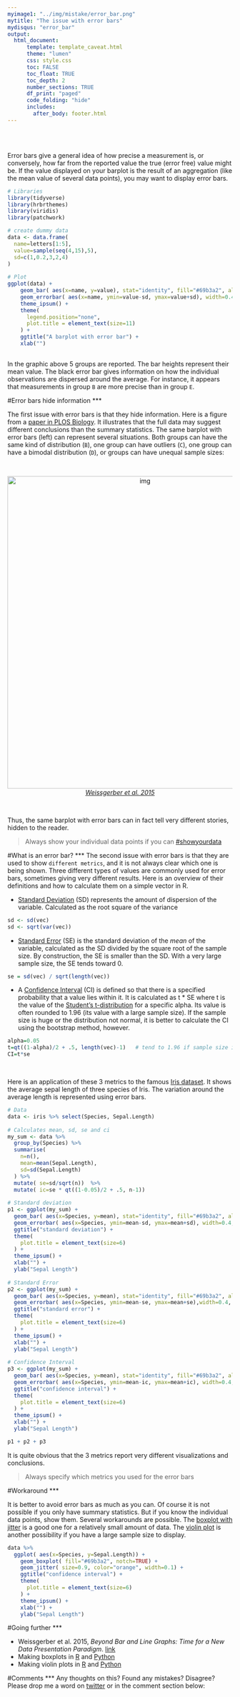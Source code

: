 ```yaml
---
myimage1: "../img/mistake/error_bar.png"
mytitle: "The issue with error bars"
mydisqus: "error_bar"
output:
  html_document:
      template: template_caveat.html
      theme: "lumen"
      css: style.css
      toc: FALSE
      toc_float: TRUE
      toc_depth: 2
      number_sections: TRUE
      df_print: "paged"
      code_folding: "hide"
      includes: 
        after_body: footer.html
---
```


<br><br>
<div class="mycontent">


Error bars give a general idea of how precise a measurement is, or conversely, how far from the reported value the true (error free) value might be. If the value displayed on your barplot is the result of an aggregation (like the mean value of several data points), you may want to display error bars.


```r
# Libraries
library(tidyverse)
library(hrbrthemes)
library(viridis)
library(patchwork)

# create dummy data
data <- data.frame(
  name=letters[1:5],
  value=sample(seq(4,15),5),
  sd=c(1,0.2,3,2,4)
)
 
# Plot
ggplot(data) +
    geom_bar( aes(x=name, y=value), stat="identity", fill="#69b3a2", alpha=0.7, width=0.5) +
    geom_errorbar( aes(x=name, ymin=value-sd, ymax=value+sd), width=0.4, colour="black", alpha=0.9, size=1) +
    theme_ipsum() +
    theme(
      legend.position="none",
      plot.title = element_text(size=11)
    ) +
    ggtitle("A barplot with error bar") +
    xlab("")
  
```


In the graphic above 5 groups are reported. The bar heights represent their mean value. The black error bar gives information on how the individual observations are dispersed around the average. For instance, it appears that measurements in group `B` are more precise than in group `E`.



#Error bars hide information
***

The first issue with error bars is that they hide information. Here is a figure from a [paper in PLOS Biology](http://journals.plos.org/plosbiology/article?id=10.1371/journal.pbio.1002128). It illustrates that the full data may suggest different conclusions than the summary statistics. The same barplot with error bars (left) can represent several situations. Both groups can have the same kind of distribution (`B`), one group can have outliers (`C`), one group can have a bimodal distribution (`D`), or groups can have unequal sample sizes:


<br>

<center>
<img src="IMG/error_bar_article.png" alt="img" width="600" height="700">
</center>

<center>
*[Weissgerber et al. 2015](http://journals.plos.org/plosbiology/article?id=10.1371/journal.pbio.1002128)*
</center>

<br>


Thus, the same barplot with error bars can in fact tell very different stories, hidden to the reader.

>Always show your individual data points if you can [#showyourdata](https://twitter.com/search?q=%23showyourdata&src=typd)



#What is an error bar?
***
The second issue with error bars is that they are used to show `different metrics`, and it is not always clear which one is being shown. Three different types of values are commonly used for error bars, sometimes giving very different results. Here is an overview of their definitions and how to calculate them on a simple vector in R. 

- [Standard Deviation](https://en.wikipedia.org/wiki/Standard_deviation) (SD) represents the amount of  dispersion of the variable. Calculated as the root square of the variance
```r
sd <- sd(vec)
sd <- sqrt(var(vec))
```

- [Standard Error](https://en.wikipedia.org/wiki/Standard_error) (SE) is the standard deviation of the *mean* of the variable, calculated as the SD divided by the square root of the sample size. By construction, the SE is smaller than the SD. With a very large sample size, the SE tends toward 0.
```r
se = sd(vec) / sqrt(length(vec))
```

- A [Confidence Interval](https://en.wikipedia.org/wiki/Confidence_interval) (CI) is defined so that there is a specified probability that a value lies within it. It is calculated as t * SE where t is the value of the [Student’s t-distribution](https://en.wikipedia.org/wiki/Student%27s_t-distribution) for a specific alpha. Its value is often rounded to 1.96 (its value with a large sample size). If the sample size is huge or the distribution not normal, it is better to calculate the CI using the bootstrap method, however.
```r
alpha=0.05
t=qt((1-alpha)/2 + .5, length(vec)-1)   # tend to 1.96 if sample size is big enough
CI=t*se
```

<br>

Here is an application of these 3 metrics to the famous [Iris dataset](https://stat.ethz.ch/R-manual/R-devel/library/datasets/html/iris.html). It shows the average sepal length of three species of Iris. The variation around the average length is represented using error bars.

```r
# Data
data <- iris %>% select(Species, Sepal.Length) 
 
# Calculates mean, sd, se and ci
my_sum <- data %>%
  group_by(Species) %>%
  summarise( 
    n=n(),
    mean=mean(Sepal.Length),
    sd=sd(Sepal.Length)
  ) %>%
  mutate( se=sd/sqrt(n))  %>%
  mutate( ic=se * qt((1-0.05)/2 + .5, n-1))
 
# Standard deviation
p1 <- ggplot(my_sum) +
  geom_bar( aes(x=Species, y=mean), stat="identity", fill="#69b3a2", alpha=0.7, width=0.6) + 
  geom_errorbar( aes(x=Species, ymin=mean-sd, ymax=mean+sd), width=0.4, colour="black", alpha=0.9, size=1) +
  ggtitle("standard deviation") +
  theme(
    plot.title = element_text(size=6)
  ) +
  theme_ipsum() +
  xlab("") +
  ylab("Sepal Length")
 
# Standard Error
p2 <- ggplot(my_sum) +
  geom_bar( aes(x=Species, y=mean), stat="identity", fill="#69b3a2", alpha=0.7, width=0.6) + 
  geom_errorbar( aes(x=Species, ymin=mean-se, ymax=mean+se),width=0.4, colour="black", alpha=0.9, size=1) +
  ggtitle("standard error") +
  theme(
    plot.title = element_text(size=6)
  ) +
  theme_ipsum() +
  xlab("") +
  ylab("Sepal Length")
 
# Confidence Interval
p3 <- ggplot(my_sum) +
  geom_bar( aes(x=Species, y=mean), stat="identity", fill="#69b3a2", alpha=0.7, width=0.6) + 
  geom_errorbar( aes(x=Species, ymin=mean-ic, ymax=mean+ic), width=0.4, colour="black", alpha=0.9, size=1) +
  ggtitle("confidence interval") +
  theme(
    plot.title = element_text(size=6)
  ) +
  theme_ipsum() +
  xlab("") +
  ylab("Sepal Length")

p1 + p2 + p3
```

It is quite obvious that the 3 metrics report very different visualizations and conclusions.

>Always specify which metrics you used for the error bars



#Workaround
***

It is better to avoid error bars as much as you can. Of course it is not possible if you only have summary statistics. But if you know the individual data points, show them. Several workarounds are possible. The [boxplot with jitter](http://www.data-to-viz.com/caveat/boxplot.html) is a good one for a relatively small amount of data. The [violin plot](https://www.data-to-viz.com/graph/violin.html) is another possibility if you have a large sample size to display.
  
```r
data %>%
  ggplot( aes(x=Species, y=Sepal.Length)) +
    geom_boxplot( fill="#69b3a2", notch=TRUE) +
    geom_jitter( size=0.9, color="orange", width=0.1) +
    ggtitle("confidence interval") +
    theme(
      plot.title = element_text(size=6)
    ) +
    theme_ipsum() +
    xlab("") +
    ylab("Sepal Length")
```  



#Going further
***

- Weissgerber et al. 2015, *Beyond Bar and Line Graphs: Time for a New Data Presentation Paradigm*. [link](http://journals.plos.org/plosbiology/article?id=10.1371/journal.pbio.1002128)
- Making boxplots in [R](https://www.r-graph-gallery.com/boxplot/) and [Python](https://python-graph-gallery.com/boxplot/)
- Making violin plots in [R](https://www.r-graph-gallery.com/violin/) and [Python](https://python-graph-gallery.com/violin/)


#Comments
***
Any thoughts on this? Found any mistakes? Disagree? Please drop me a word on [twitter](https://twitter.com/R_Graph_Gallery) or in the comment section below:
<br>


</div>














